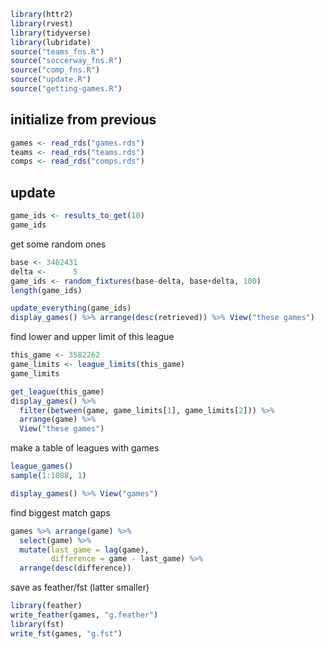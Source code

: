 
```r
library(httr2)
library(rvest)
library(tidyverse)
library(lubridate)
source("teams_fns.R")
source("soccerway_fns.R")
source("comp_fns.R")
source("update.R")
source("getting-games.R")
```
## initialize from previous

```r
games <- read_rds("games.rds")
teams <- read_rds("teams.rds")
comps <- read_rds("comps.rds")
```


## update

```r
game_ids <- results_to_get(10)
game_ids
```

get some random ones

```r
base <- 3462431
delta <-      5
game_ids <- random_fixtures(base-delta, base+delta, 100)
length(game_ids)
```

```r
update_everything(game_ids)
display_games() %>% arrange(desc(retrieved)) %>% View("these games")
```

find lower and upper limit of this league


```r
this_game <- 3582262
game_limits <- league_limits(this_game)
game_limits
```

```r
get_league(this_game)
display_games() %>% 
  filter(between(game, game_limits[1], game_limits[2])) %>% 
  arrange(game) %>% 
  View("these games")
```

make a table of leagues with games


```r
league_games()
sample(1:1088, 1)
```

```r
display_games() %>% View("games")
```

find biggest match gaps

```r
games %>% arrange(game) %>% 
  select(game) %>% 
  mutate(last_game = lag(game), 
         difference = game - last_game) %>% 
  arrange(desc(difference))
```

save as feather/fst (latter smaller)

```r
library(feather)
write_feather(games, "g.feather")
library(fst)
write_fst(games, "g.fst")
```

